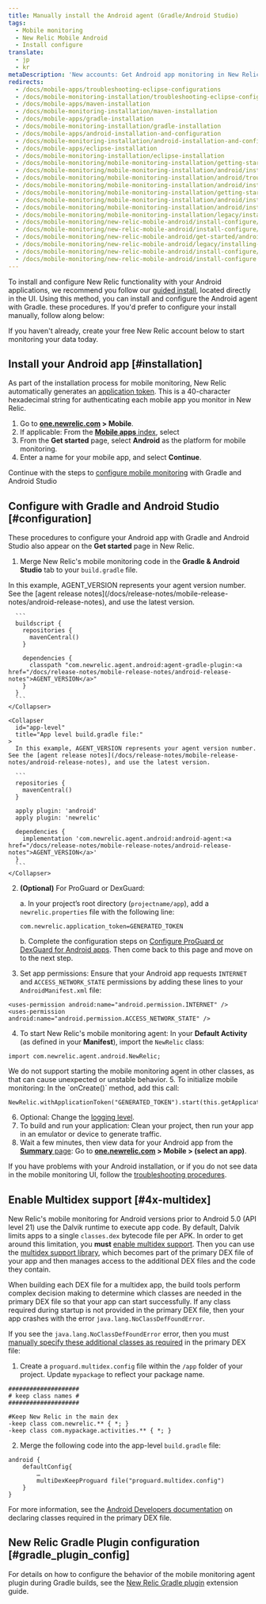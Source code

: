 ```yaml
---
title: Manually install the Android agent (Gradle/Android Studio)
tags:
  - Mobile monitoring
  - New Relic Mobile Android
  - Install configure
translate:
  - jp
  - kr
metaDescription: 'New accounts: Get Android app monitoring in New Relic at newrelic.com/signup. Existing accounts: Add mobile monitoring to your Android apps from the UI.'
redirects:
  - /docs/mobile-apps/troubleshooting-eclipse-configurations
  - /docs/mobile-monitoring-installation/troubleshooting-eclipse-configurations
  - /docs/mobile-apps/maven-installation
  - /docs/mobile-monitoring-installation/maven-installation
  - /docs/mobile-apps/gradle-installation
  - /docs/mobile-monitoring-installation/gradle-installation
  - /docs/mobile-apps/android-installation-and-configuration
  - /docs/mobile-monitoring-installation/android-installation-and-configuration
  - /docs/mobile-apps/eclipse-installation
  - /docs/mobile-monitoring-installation/eclipse-installation
  - /docs/mobile-monitoring/mobile-monitoring-installation/getting-started/android-installation-and-configuration
  - /docs/mobile-monitoring/mobile-monitoring-installation/android/installing-android-apps-gradle-and
  - /docs/mobile-monitoring/mobile-monitoring-installation/android/troubleshooting-eclipse-configurations
  - /docs/mobile-monitoring/mobile-monitoring-installation/android/installing-android-apps-eclipse
  - /docs/mobile-monitoring/mobile-monitoring-installation/getting-started/android-installation-configuration
  - /docs/mobile-monitoring/mobile-monitoring-installation/android/installing-android-apps-gradle-android-studio
  - /docs/mobile-monitoring/mobile-monitoring-installation/android/installing-android-apps-maven
  - /docs/mobile-monitoring/mobile-monitoring-installation/legacy/installing-android-apps-eclipse
  - /docs/mobile-monitoring/new-relic-mobile-android/install-configure/android-installation-configuration
  - /docs/mobile-monitoring/new-relic-mobile-android/install-configure/installing-android-apps-gradle-android-studio
  - /docs/mobile-monitoring/new-relic-mobile-android/get-started/android-installation-configuration
  - /docs/mobile-monitoring/new-relic-mobile-android/legacy/installing-android-apps-eclipse
  - /docs/mobile-monitoring/new-relic-mobile-android/install-configure/installing-android-apps-maven
  - /docs/mobile-monitoring/new-relic-mobile-android/install-configure
---
```


To install and configure New Relic functionality with your Android applications, we recommend you follow our [guided install](https://onenr.io/0kjnEoryzRo), located directly in the UI. Using this method, you can install and configure the Android agent with Gradle. these procedures. If you'd prefer to configure your install manually, follow along below:

If you haven't already, create your free New Relic account below to start monitoring your data today.

<InlineSignup/>

## Install your Android app [#installation]

As part of the installation process for mobile monitoring, New Relic automatically generates an [application token](/docs/mobile-apps/viewing-your-application-token). This is a 40-character hexadecimal string for authenticating each mobile app you monitor in New Relic.

1. Go to **[one.newrelic.com](https://one.newrelic.com/all-capabilities) > Mobile**.
2. If applicable: From the [**Mobile apps** index](/docs/mobile-monitoring/mobile-monitoring-ui/mobile-app-pages/mobile-apps-index), select <Icon name="fe-plus-circle"/>
3. From the **Get started** page, select **Android** as the platform for mobile monitoring.
4. Enter a name for your mobile app, and select **Continue**.

Continue with the steps to [configure mobile monitoring](#configuration) with Gradle and Android Studio

## Configure with Gradle and Android Studio [#configuration]

These procedures to configure your Android app with Gradle and Android Studio also appear on the **Get started** page in New Relic.

1. Merge New Relic's mobile monitoring code in the **Gradle & Android Studio** tab to your `build.gradle` file.

  <CollapserGroup>
    <Collapser
      id="project-level"
      title="Project level build.gradle file:"
    >
      In this example, AGENT_VERSION represents your agent version number. See the [agent release notes](/docs/release-notes/mobile-release-notes/android-release-notes), and use the latest version.

      ```
      buildscript {
        repositories {
          mavenCentral()
        }

        dependencies {
          classpath "com.newrelic.agent.android:agent-gradle-plugin:<a href="/docs/release-notes/mobile-release-notes/android-release-notes">AGENT_VERSION</a>"
        }
      }
      ```
    </Collapser>

    <Collapser
      id="app-level"
      title="App level build.gradle file:"
    >
      In this example, AGENT_VERSION represents your agent version number. See the [agent release notes](/docs/release-notes/mobile-release-notes/android-release-notes), and use the latest version.

      ```
      repositories {
        mavenCentral()
      }

      apply plugin: 'android'
      apply plugin: 'newrelic'

      dependencies {
        implementation 'com.newrelic.agent.android:android-agent:<a href="/docs/release-notes/mobile-release-notes/android-release-notes">AGENT_VERSION</a>'
      }
      ```
    </Collapser>
  </CollapserGroup>

2. **(Optional)** For ProGuard or DexGuard: 

    a. In your project’s root directory (`projectname/app`), add a `newrelic.properties` file with the following line:

      ```
      com.newrelic.application_token=GENERATED_TOKEN
      ```
    b. Complete the configuration steps on [Configure ProGuard or DexGuard for Android apps](/docs/mobile-monitoring/new-relic-mobile-android/install-configure/configure-proguard-or-dexguard-android-apps). Then come back to this page and move on to the next step. 


3. Set app permissions: Ensure that your Android app requests `INTERNET` and `ACCESS_NETWORK_STATE` permissions by adding these lines to your `AndroidManifest.xml` file:

  ```
  <uses-permission android:name="android.permission.INTERNET" />
  <uses-permission android:name="android.permission.ACCESS_NETWORK_STATE" />
  ```
4. To start New Relic's mobile monitoring agent: In your **Default Activity** (as defined in your **Manifest**), import the `NewRelic` class:

  ```
  import com.newrelic.agent.android.NewRelic;
  ```

  <Callout variant="important">
    We do not support starting the mobile monitoring agent in other classes, as that can cause unexpected or unstable behavior.
  </Callout>
5. To initialize mobile monitoring: In the `onCreate()` method, add this call:

  ```
  NewRelic.withApplicationToken("GENERATED_TOKEN").start(this.getApplication());
  ```
6. Optional: Change the [logging level](/docs/mobile-monitoring/new-relic-mobile-android/api-guides/android-agent-configuration-feature-flags#logging).
7. To build and run your application: Clean your project, then run your app in an emulator or device to generate traffic.
8. Wait a few minutes, then view data for your Android app from the [**Summary** page](/docs/mobile-monitoring/mobile-monitoring-ui/mobile-app-pages/mobile-apps-overview-page): Go to **[one.newrelic.com](https://one.newrelic.com/all-capabilities) > Mobile > (select an app)**.

If you have problems with your Android installation, or if you do not see data in the mobile monitoring UI, follow the [troubleshooting procedures](/docs/mobile-monitoring/new-relic-mobile-android/troubleshoot/no-data-appears-android).

<InstallFeedback />

## Enable Multidex support [#4x-multidex]

New Relic's mobile monitoring for Android versions prior to Android 5.0 (API level 21) use the Dalvik runtime to execute app code. By default, Dalvik limits apps to a single `classes.dex` bytecode file per APK. In order to get around this limitation, you **must** [enable multidex support](https://developer.android.com/studio/build/multidex.html). Then you can use the [multidex support library](https://developer.android.com/tools/support-library/features.html#multidex), which becomes part of the primary DEX file of your app and then manages access to the additional DEX files and the code they contain.

When building each DEX file for a multidex app, the build tools perform complex decision making to determine which classes are needed in the primary DEX file so that your app can start successfully. If any class required during startup is not provided in the primary DEX file, then your app crashes with the error `java.lang.NoClassDefFoundError`.

If you see the `java.lang.NoClassDefFoundError` error, then you must [manually specify these additional classes as required](https://developer.android.com/studio/build/multidex.html#keep) in the primary DEX file:

1. Create a `proguard.multidex.config` file within the `/app` folder of your project. Update `mypackage` to reflect your package name.

  ```
  ####################
  # keep class names #
  ####################

  #Keep New Relic in the main dex
  -keep class com.newrelic.** { *; }
  -keep class com.mypackage.activities.** { *; }
  ```
2. Merge the following code into the app-level `build.gradle` file:

  ```
  android { 
      defaultConfig{
          …
          multiDexKeepProguard file("proguard.multidex.config")
      }
  }
  ```

For more information, see the [Android Developers documentation](https://developer.android.com/studio/build/multidex.html#keep) on declaring classes required in the primary DEX file.

## New Relic Gradle Plugin configuration [#gradle_plugin_config]

For details on how to configure the behavior of the mobile monitoring agent plugin during Gradle builds, see the [New Relic Gradle plugin](/docs/mobile-monitoring/new-relic-mobile-android/install-configure/configure-new-relic-gradle-plugin) extension guide.
